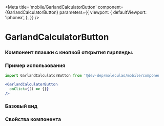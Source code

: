
<Meta
  title='mobile/GarlandCalculatorButton'
  component={GarlandCalculatorButton}
  parameters={{
     viewport: {
       defaultViewport: 'iphonex',
     },
  }}
/>

# GarlandCalculatorButton
### Компонент плашки с кнопкой открытия гирлянды.

### Пример использования
```jsx
import GarlandCalculatorButton from '@dev-dep/moleculas/mobile/components/garland-calculator-button';

<GarlandCalculatorButton
  onClick={() => {}}
/>
```

### Базовый вид

<Canvas>
  <Story story={Primary}/>
</Canvas>

### Свойства компонента
<ArgsTable of={GarlandCalculatorButton} />
